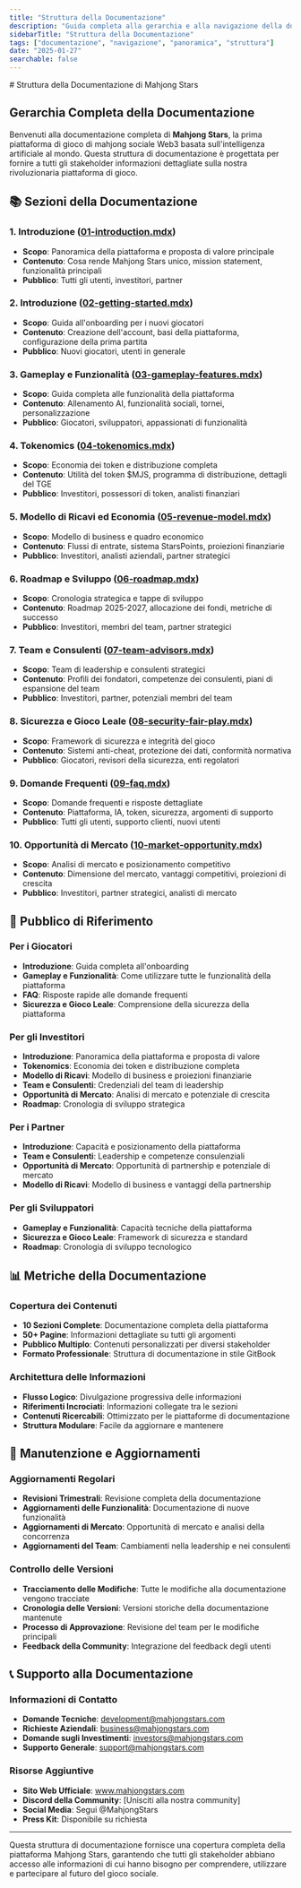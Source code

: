 ```yaml
---
title: "Struttura della Documentazione"
description: "Guida completa alla gerarchia e alla navigazione della documentazione per la piattaforma Mahjong Stars"
sidebarTitle: "Struttura della Documentazione"
tags: ["documentazione", "navigazione", "panoramica", "struttura"]
date: "2025-01-27"
searchable: false
---
```

<div data-pagefind-ignore>
# Struttura della Documentazione di Mahjong Stars

## Gerarchia Completa della Documentazione

Benvenuti alla documentazione completa di **Mahjong Stars**, la prima piattaforma di gioco di mahjong sociale Web3 basata sull'intelligenza artificiale al mondo. Questa struttura di documentazione è progettata per fornire a tutti gli stakeholder informazioni dettagliate sulla nostra rivoluzionaria piattaforma di gioco.

## 📚 Sezioni della Documentazione

### 1. Introduzione ([01-introduction.mdx](./01-introduction.mdx))
- **Scopo**: Panoramica della piattaforma e proposta di valore principale
- **Contenuto**: Cosa rende Mahjong Stars unico, mission statement, funzionalità principali
- **Pubblico**: Tutti gli utenti, investitori, partner

### 2. Introduzione ([02-getting-started.mdx](./02-getting-started.mdx))
- **Scopo**: Guida all'onboarding per i nuovi giocatori
- **Contenuto**: Creazione dell'account, basi della piattaforma, configurazione della prima partita
- **Pubblico**: Nuovi giocatori, utenti in generale

### 3. Gameplay e Funzionalità ([03-gameplay-features.mdx](./03-gameplay-features.mdx))
- **Scopo**: Guida completa alle funzionalità della piattaforma
- **Contenuto**: Allenamento AI, funzionalità sociali, tornei, personalizzazione
- **Pubblico**: Giocatori, sviluppatori, appassionati di funzionalità

### 4. Tokenomics ([04-tokenomics.mdx](./04-tokenomics.mdx))
- **Scopo**: Economia dei token e distribuzione completa
- **Contenuto**: Utilità del token $MJS, programma di distribuzione, dettagli del TGE
- **Pubblico**: Investitori, possessori di token, analisti finanziari

### 5. Modello di Ricavi ed Economia ([05-revenue-model.mdx](./05-revenue-model.mdx))
- **Scopo**: Modello di business e quadro economico
- **Contenuto**: Flussi di entrate, sistema StarsPoints, proiezioni finanziarie
- **Pubblico**: Investitori, analisti aziendali, partner strategici

### 6. Roadmap e Sviluppo ([06-roadmap.mdx](./06-roadmap.mdx))
- **Scopo**: Cronologia strategica e tappe di sviluppo
- **Contenuto**: Roadmap 2025-2027, allocazione dei fondi, metriche di successo
- **Pubblico**: Investitori, membri del team, partner strategici

### 7. Team e Consulenti ([07-team-advisors.mdx](./07-team-advisors.mdx))
- **Scopo**: Team di leadership e consulenti strategici
- **Contenuto**: Profili dei fondatori, competenze dei consulenti, piani di espansione del team
- **Pubblico**: Investitori, partner, potenziali membri del team

### 8. Sicurezza e Gioco Leale ([08-security-fair-play.mdx](./08-security-fair-play.mdx))
- **Scopo**: Framework di sicurezza e integrità del gioco
- **Contenuto**: Sistemi anti-cheat, protezione dei dati, conformità normativa
- **Pubblico**: Giocatori, revisori della sicurezza, enti regolatori

### 9. Domande Frequenti ([09-faq.mdx](./09-faq.mdx))
- **Scopo**: Domande frequenti e risposte dettagliate
- **Contenuto**: Piattaforma, IA, token, sicurezza, argomenti di supporto
- **Pubblico**: Tutti gli utenti, supporto clienti, nuovi utenti

### 10. Opportunità di Mercato ([10-market-opportunity.mdx](./10-market-opportunity.mdx))
- **Scopo**: Analisi di mercato e posizionamento competitivo
- **Contenuto**: Dimensione del mercato, vantaggi competitivi, proiezioni di crescita
- **Pubblico**: Investitori, partner strategici, analisti di mercato

## 🎯 Pubblico di Riferimento

### Per i Giocatori
- **Introduzione**: Guida completa all'onboarding
- **Gameplay e Funzionalità**: Come utilizzare tutte le funzionalità della piattaforma
- **FAQ**: Risposte rapide alle domande frequenti
- **Sicurezza e Gioco Leale**: Comprensione della sicurezza della piattaforma

### Per gli Investitori
- **Introduzione**: Panoramica della piattaforma e proposta di valore
- **Tokenomics**: Economia dei token e distribuzione completa
- **Modello di Ricavi**: Modello di business e proiezioni finanziarie
- **Team e Consulenti**: Credenziali del team di leadership
- **Opportunità di Mercato**: Analisi di mercato e potenziale di crescita
- **Roadmap**: Cronologia di sviluppo strategica

### Per i Partner
- **Introduzione**: Capacità e posizionamento della piattaforma
- **Team e Consulenti**: Leadership e competenze consulenziali
- **Opportunità di Mercato**: Opportunità di partnership e potenziale di mercato
- **Modello di Ricavi**: Modello di business e vantaggi della partnership

### Per gli Sviluppatori
- **Gameplay e Funzionalità**: Capacità tecniche della piattaforma
- **Sicurezza e Gioco Leale**: Framework di sicurezza e standard
- **Roadmap**: Cronologia di sviluppo tecnologico

## 📊 Metriche della Documentazione

### Copertura dei Contenuti
- **10 Sezioni Complete**: Documentazione completa della piattaforma
- **50+ Pagine**: Informazioni dettagliate su tutti gli argomenti
- **Pubblico Multiplo**: Contenuti personalizzati per diversi stakeholder
- **Formato Professionale**: Struttura di documentazione in stile GitBook

### Architettura delle Informazioni
- **Flusso Logico**: Divulgazione progressiva delle informazioni
- **Riferimenti Incrociati**: Informazioni collegate tra le sezioni
- **Contenuti Ricercabili**: Ottimizzato per le piattaforme di documentazione
- **Struttura Modulare**: Facile da aggiornare e mantenere

## 🔄 Manutenzione e Aggiornamenti

### Aggiornamenti Regolari
- **Revisioni Trimestrali**: Revisione completa della documentazione
- **Aggiornamenti delle Funzionalità**: Documentazione di nuove funzionalità
- **Aggiornamenti di Mercato**: Opportunità di mercato e analisi della concorrenza
- **Aggiornamenti del Team**: Cambiamenti nella leadership e nei consulenti

### Controllo delle Versioni
- **Tracciamento delle Modifiche**: Tutte le modifiche alla documentazione vengono tracciate
- **Cronologia delle Versioni**: Versioni storiche della documentazione mantenute
- **Processo di Approvazione**: Revisione del team per le modifiche principali
- **Feedback della Community**: Integrazione del feedback degli utenti

## 📞 Supporto alla Documentazione

### Informazioni di Contatto
- **Domande Tecniche**: development@mahjongstars.com
- **Richieste Aziendali**: business@mahjongstars.com
- **Domande sugli Investimenti**: investors@mahjongstars.com
- **Supporto Generale**: support@mahjongstars.com

### Risorse Aggiuntive
- **Sito Web Ufficiale**: www.mahjongstars.com
- **Discord della Community**: [Unisciti alla nostra community]
- **Social Media**: Segui @MahjongStars
- **Press Kit**: Disponibile su richiesta

---

Questa struttura di documentazione fornisce una copertura completa della piattaforma Mahjong Stars, garantendo che tutti gli stakeholder abbiano accesso alle informazioni di cui hanno bisogno per comprendere, utilizzare e partecipare al futuro del gioco sociale.
</div>